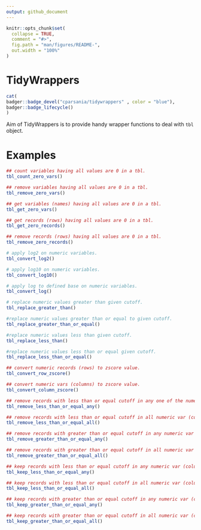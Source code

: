```yaml
---
output: github_document
---
```


<!-- README.md is generated from README.Rmd. Please edit that file -->

```r
knitr::opts_chunk$set(
  collapse = TRUE,
  comment = "#>",
  fig.path = "man/figures/README-",
  out.width = "100%"
)
```

# TidyWrappers

<!-- badges: start -->
```r
cat(
badger::badge_devel("cparsania/tidywrappers" , color = "blue"),
badger::badge_lifecycle()
)

```

<!-- badges: end -->

Aim of TidyWrappers is to provide handy wrapper functions to deal with `tbl` object.  

# Examples 
```r

## count variables having all values are 0 in a tbl. 
tbl_count_zero_vars()

## remove variables having all values are 0 in a tbl.
tbl_remove_zero_vars()

## get variables (names) having all values are 0 in a tbl.
tbl_get_zero_vars()

## get records (rows) having all values are 0 in a tbl.
tbl_get_zero_records()

## remove records (rows) having all values are 0 in a tbl.
tbl_remove_zero_records()

# apply log2 on numeric variables.
tbl_convert_log2()

# apply log10 on numeric variables.
tbl_convert_log10()

# apply log to defined base on numeric variables.
tbl_convert_log()

# replace numeric values greater than given cutoff.
tbl_replace_greater_than()

#replace numeric values greater than or equal to given cutoff.
tbl_replace_greater_than_or_equal()

#replace numeric values less than given cutoff.
tbl_replace_less_than()

#replace numeric values less than or equal given cutoff.
tbl_replace_less_than_or_equal()

## convert numeric records (rows) to zscore value. 
tbl_convert_row_zscore()

## convert numeric vars (columns) to zscore value.
tbl_convert_column_zscore()

## remove records with less than or equal cutoff in any one of the numeric var (column).
tbl_remove_less_than_or_equal_any()

## remove records with less than or equal cutoff in all numeric var (column).
tbl_remove_less_than_or_equal_all()

## remove records with greater than or equal cutoff in any numeric var (column).
tbl_remove_greater_than_or_equal_any()

## remove records with greater than or equal cutoff in all numeric var (column).
tbl_remove_greater_than_or_equal_all()

## keep records with less than or equal cutoff in any numeric var (column).
tbl_keep_less_than_or_equal_any()

## keep records with less than or equal cutoff in all numeric var (column).
tbl_keep_less_than_or_equal_all()

## keep records with greater than or equal cutoff in any numeric var (column).
tbl_keep_greater_than_or_equal_any()

## keep records with greater than or equal cutoff in all numeric var (column).
tbl_keep_greater_than_or_equal_all()



```


